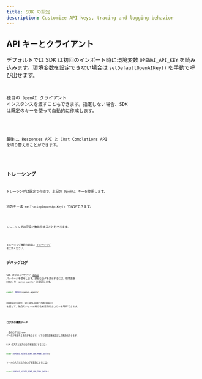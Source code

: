 ```yaml
---
title: SDK の設定
description: Customize API keys, tracing and logging behavior
---
```



## API キーとクライアント

デフォルトでは SDK は初回のインポート時に環境変数 `OPENAI_API_KEY` を読み込みます。環境変数を設定できない場合は `setDefaultOpenAIKey()` を手動で呼び出せます。

<Code
  lang="typescript"
  code={setDefaultOpenAIKeyExample}
  title="既定の OpenAI キーを設定"
/>

独自の `OpenAI` クライアント インスタンスを渡すこともできます。指定しない場合、SDK は既定のキーを使って自動的に作成します。

<Code
  lang="typescript"
  code={setDefaultOpenAIClientExample}
  title="既定の OpenAI クライアントを設定"
/>

最後に、Responses API と Chat Completions API を切り替えることができます。

<Code lang="typescript" code={setOpenAIAPIExample} title="OpenAI API を設定" />

## トレーシング

トレーシングは既定で有効で、上記の OpenAI キーを使用します。

別のキーは `setTracingExportApiKey()` で設定できます。

<Code
  lang="typescript"
  code={setTracingExportApiKeyExample}
  title="トレーシングのエクスポート用 API キーを設定"
/>

トレーシングは完全に無効化することもできます。

<Code
  lang="typescript"
  code={setTracingDisabledExample}
  title="トレーシングを無効化"
/>

トレーシング機能の詳細は [トレーシング](/openai-agents-js/ja/guides/tracing) をご覧ください。

## デバッグログ

SDK はデバッグログに [`debug`](https://www.npmjs.com/package/debug) パッケージを使用します。詳細なログを表示するには、環境変数 `DEBUG` を `openai-agents*` に設定します。

```bash
export DEBUG=openai-agents*
```

`@openai/agents` の `getLogger(namespace)` を使って、独自モジュール用の名前空間付きロガーを取得できます。

<Code lang="typescript" code={getLoggerExample} title="ロガーを取得" />

### ログ内の機微データ

一部のログには user データが含まれる場合があります。以下の環境変数を設定して無効化できます。

LLM の入力と出力のログを無効にするには:

```bash
export OPENAI_AGENTS_DONT_LOG_MODEL_DATA=1
```

ツールの入力と出力のログを無効にするには:

```bash
export OPENAI_AGENTS_DONT_LOG_TOOL_DATA=1
```
